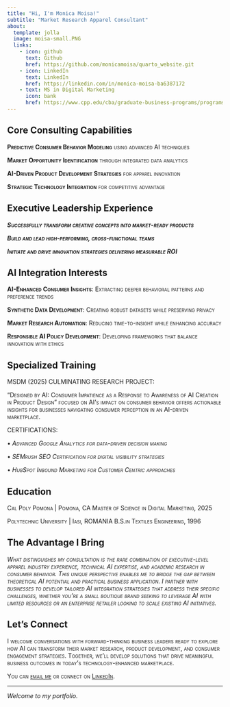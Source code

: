 ```yaml
---
title: "Hi, I'm Monica Moisa!"
subtitle: "Market Research Apparel Consultant"
about:
  template: jolla
  image: moisa-small.PNG
  links: 
    - icon: github
      text: Github
      href: https://github.com/monicamoisa/quarto_website.git
    - icon: LinkedIn
      text: LinkedIn
      href: https://linkedin.com/in/monica-moisa-ba6387172
    - text: MS in Digital Marketing
      icon: bank
      href: https://www.cpp.edu/cba/graduate-business-programs/programs/master-degree-in-digital-marketing-and-marketing-analytics.shtml
---
```


## Core Consulting Capabilities

[**Predictive Consumer Behavior Modeling** using advanced AI techniques]{.smallcaps}

[**Market Opportunity Identification** through integrated data analytics]{.smallcaps}

[**AI-Driven Product Development Strategies** for apparel innovation]{.smallcaps}

[**Strategic Technology Integration** for competitive advantage]{.smallcaps}

## Executive Leadership Experience

[***Successfully transform creative concepts into market-ready products***]{.smallcaps}

[***Build and lead high-performing, cross-functional teams***]{.smallcaps}

[***Initiate and drive innovation strategies delivering measurable ROI***]{.smallcaps}

## AI Integration Interests

[**AI-Enhanced Consumer Insights**: Extracting deeper behavioral patterns and preference trends]{.smallcaps}

[**Synthetic Data Development**: Creating robust datasets while preserving privacy]{.smallcaps}

[**Market Research Automation**: Reducing time-to-insight while enhancing accuracy]{.smallcaps}

[**Responsible AI Policy Development**: Developing frameworks that balance innovation with ethics]{.smallcaps}

## Specialized Training

[MSDM (2025) CULMINATING RESEARCH PROJECT:]{.smallcaps}

["Designed by AI: Consumer Impatience as a Response to Awareness of AI Creation in Product Design" focused on AI's impact on consumer behavior offers actionable insights for businesses navigating consumer perception in an AI-driven marketplace.]{.smallcaps}

CERTIFICATIONS:

[• *Advanced Google Analytics for data-driven decision making*]{.smallcaps}

[• *SEMrush SEO Certification for digital visibility strategies*]{.smallcaps}

[• *HubSpot Inbound Marketing for Customer Centric approaches*]{.smallcaps}

## Education

[Cal Poly Pomona \| Pomona, CA Master of Science in Digital Marketing, 2025]{.smallcaps}

[Polytechnic University \| Iasi, ROMANIA B.S.in Textiles Engineering, 1996]{.smallcaps}

## The Advantage I Bring

[*What distinguishes my consultation is the rare combination of executive-level apparel industry experience, technical AI expertise, and academic research in consumer behavior. This unique perspective enables me to bridge the gap between theoretical AI potential and practical business application. I partner with businesses to develop tailored AI integration strategies that address their specific challenges, whether you're a small boutique brand seeking to leverage AI with limited resources or an enterprise retailer looking to scale existing AI initiatives.*]{.smallcaps}

## Let's Connect

[I welcome conversations with forward-thinking business leaders ready to explore how AI can transform their market research, product development, and consumer engagement strategies. Together, we'll develop solutions that drive meaningful business outcomes in today's technology-enhanced marketplace.]{.smallcaps}

[You can [email me](mailto:mmoisa@cpp.edu) or connect on [LinkedIn](https://www.linkedin.com/in/monica-moisa-ba6387172).]{.smallcaps}

------------------------------------------------------------------------

*Welcome to my portfolio.*
